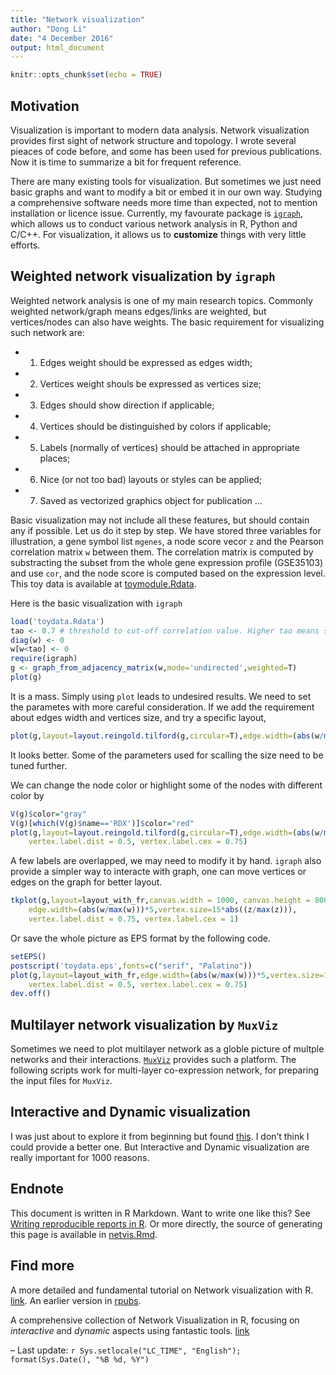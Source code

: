 ```yaml
---
title: "Network visualization"
author: "Dong Li"
date: "4 December 2016"
output: html_document
---
```


```r
knitr::opts_chunk$set(echo = TRUE)
```

## Motivation

Visualization is important to modern data analysis. Network visualization provides first sight of network structure and topology. I wrote several pieaces of code before, and some has been used for previous publications. Now it is time to summarize a bit for frequent reference. 

There are many existing tools for visualization. But sometimes we just need basic graphs and want to modify a bit or embed it in our own way. Studying a comprehensive software needs more time than expected, not to mention installation or licence issue. Currently, my favourate package is [$\mathtt{igraph}$](http://igraph.org/r/), which allows us to conduct various network analysis in R, Python and C/C++. For visualization, it allows us to **customize** things with very little efforts. 

## Weighted network visualization by $\mathtt{igraph}$

Weighted network analysis is one of my main research topics. Commonly weighted network/graph means edges/links are weighted, but vertices/nodes can also have weights. The basic requirement for visualizing such network are:

 - 1. Edges weight should be expressed as edges width;
 - 2. Vertices weight shouls be expressed as vertices size;
 - 3. Edges should show direction if applicable;
 - 4. Vertices should be distinguished by colors if applicable;
 - 5. Labels (normally of vertices) should be attached in appropriate places;
 - 6. Nice (or not too bad) layouts or styles can be applied;
 - 7. Saved as vectorized graphics object for publication
  ...

Basic visualization may not include all these features, but should contain any if possible. Let us do it step by step. We have stored three variables for illustration, a gene symbol list `mgenes`, a node score vecor `z` and the Pearson correlation matrix `w` between them. The correlation matrix is computed by substracting the subset from the whole gene expression profile (GSE35103) and use `cor`, and the node score  is computed based on the expression level. This toy data is available at [toymodule.Rdata](toymodule.Rdata).

Here is the basic visualization with $\mathtt{igraph}$

```r
load('toydata.Rdata')
tao <- 0.7 # threshold to cut-off correlation value. Higher tao means sparser.
diag(w) <- 0
w[w<tao] <- 0
require(igraph)
g <- graph_from_adjacency_matrix(w,mode='undirected',weighted=T)
plot(g)
```

It is a mass. Simply using `plot` leads to undesired results. We need to set the parametes with more careful consideration. If we add the requirement about edges width and vertices size, and try a specific layout,
```r
plot(g,layout=layout.reingold.tilford(g,circular=T),edge.width=(abs(w/max(w)))*5,vertex.size=10*abs((z/max(z))),vertex.label.dist = 0.5, vertex.label.cex = 0.75)
```
It looks better. Some of the parameters used for scalling the size need to be tuned further.

We can change the node color or highlight some of the nodes with different color by 
```r
V(g)$color="gray"
V(g)[which(V(g)$name=='RDX')]$color="red"
plot(g,layout=layout.reingold.tilford(g,circular=T),edge.width=(abs(w/max(w)))*5,vertex.size=10*abs((z/max(z))),
	vertex.label.dist = 0.5, vertex.label.cex = 0.75)
```

A few labels are overlapped, we may need to modify it by hand. $\mathtt{igraph}$ also provide a simpler way to interacte with graph, one can move vertices or edges on the graph for better layout.
```r
tkplot(g,layout=layout_with_fr,canvas.width = 1000, canvas.height = 800,
    edge.width=(abs(w/max(w)))*5,vertex.size=15*abs((z/max(z))),
    vertex.label.dist = 0.75, vertex.label.cex = 1)
```

Or save the whole picture as EPS format by the following code. 
```r
setEPS()
postscript('toydata.eps',fonts=c("serif", "Palatino"))
plot(g,layout=layout_with_fr,edge.width=(abs(w/max(w)))*5,vertex.size=10*abs((z/max(z))),
	vertex.label.dist = 0.5, vertex.label.cex = 0.75)
dev.off()
```
## Multilayer network visualization by $\mathtt{MuxViz}$

Sometimes we need to plot multilayer network as a globle picture of multple networks and their interactions. [$\mathtt{MuxViz}$](http://muxviz.net/) provides such a platform. The following scripts work for multi-layer co-expression network, for preparing the input files for $\mathtt{MuxViz}$.


## Interactive and Dynamic visualization 

I was just about to explore it from beginning but found [this](http://curleylab.psych.columbia.edu/netviz/). I don't think I could provide a better one. But Interactive and Dynamic visualization are really important for 1000 reasons.

## Endnote

This document is written in R Markdown. Want to write one like this? See [Writing reproducible reports in R ](https://nicercode.github.io/guides/reports/). Or more directly, the source of generating this page is available in [netvis.Rmd](https://github.com/fairmiracle/Short-Tutorials/blob/master/NetVis/netvis.Rmd).

## Find more

A more detailed and fundamental tutorial on Network visualization with R.  [link](http://kateto.net/network-visualization). An earlier version in [rpubs](https://rpubs.com/kateto/netviz).

A comprehensive collection of Network Visualization in R, focusing on *interactive* and *dynamic* aspects using fantastic tools. [link](http://curleylab.psych.columbia.edu/netviz/)

--
Last update: `r Sys.setlocale("LC_TIME", "English"); format(Sys.Date(), "%B %d, %Y")`